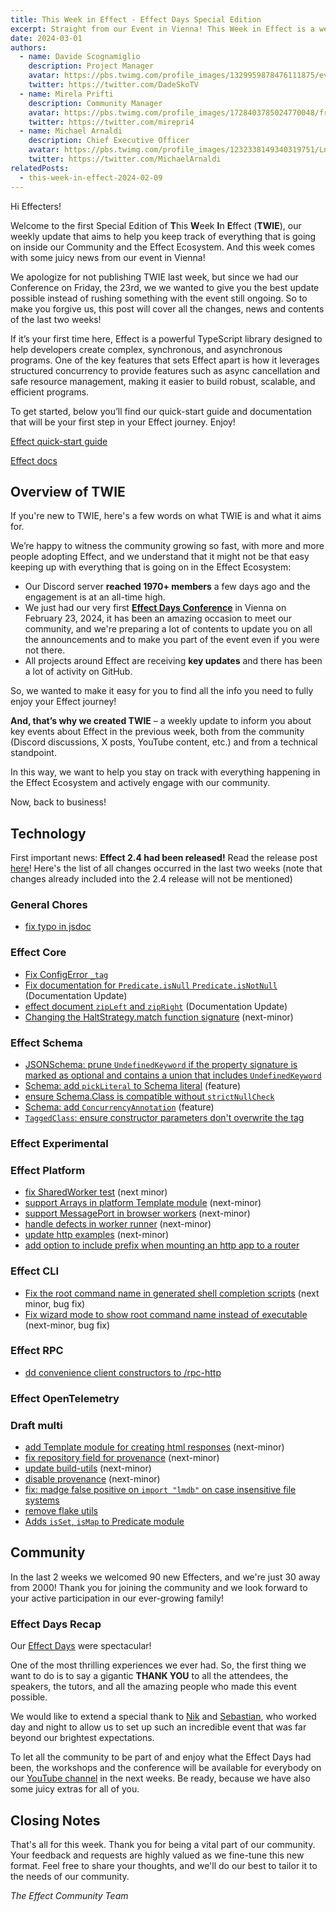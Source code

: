 ```yaml
---
title: This Week in Effect - Effect Days Special Edition
excerpt: Straight from our Event in Vienna! This Week in Effect is a weekly blog post that makes a summary of what happened in the Effect Community and Ecosystem to help you keep track of all the news, features and changes!
date: 2024-03-01
authors:
  - name: Davide Scognamiglio
    description: Project Manager
    avatar: https://pbs.twimg.com/profile_images/1329959878476111875/evHG8VX6_400x400.jpg
    twitter: https://twitter.com/DadeSkoTV
  - name: Mirela Prifti
    description: Community Manager
    avatar: https://pbs.twimg.com/profile_images/1728403785024770048/frKphayT_400x400.jpg
    twitter: https://twitter.com/mirepri4
  - name: Michael Arnaldi
    description: Chief Executive Officer
    avatar: https://pbs.twimg.com/profile_images/1232338149340319751/Ln9nNWyk_400x400.jpg
    twitter: https://twitter.com/MichaelArnaldi
relatedPosts:
  - this-week-in-effect-2024-02-09
---
```


Hi Effecters! 

Welcome to the first Special Edition of **T**his **W**eek **I**n **E**ffect (**TWIE**), our weekly update that aims to help you keep track of everything that is going on inside our Community and the Effect Ecosystem. And this week comes with some juicy news from our event in Vienna! 

We apologize for not publishing TWIE last week, but since we had our Conference on Friday, the 23rd, we we wanted to give you the best update possible instead of rushing something with the event still ongoing. So to make you forgive us, this post will cover all the changes, news and contents of the last two weeks!

If it’s your first time here, Effect is a powerful TypeScript library designed to help developers create complex, synchronous, and asynchronous programs. One of the key features that sets Effect apart is how it leverages structured concurrency to provide features such as async cancellation and safe resource management, making it easier to build robust, scalable, and efficient programs.

To get started, below you’ll find our quick-start guide and documentation that will be your first step in your Effect journey. Enjoy!

[Effect quick-start guide](/docs/quickstart)

[Effect docs](/docs/introduction)

## Overview of TWIE

If you're new to TWIE, here's a few words on what TWIE is and what it aims for.

We’re happy to witness the community growing so fast, with more and more people adopting Effect, and we understand that it might not be that easy keeping up with everything that is going on in the Effect Ecosystem:

- Our Discord server **reached 1970+ members** a few days ago and the engagement is at an all-time high.
- We just had our very first **[Effect Days Conference](/events/effect-days)** in Vienna on February 23, 2024, it has been an amazing occasion to meet our community, and we're preparing a lot of contents to update you on all the announcements and to make you part of the event even if you were not there.
- All projects around Effect are receiving **key updates** and there has been a lot of activity on GitHub.

So, we wanted to make it easy for you to find all the info you need to fully enjoy your Effect journey!

**And, that’s why we created TWIE** – a weekly update to inform you about key events about Effect in the previous week, both from the community (Discord discussions, X posts, YouTube content, etc.) and from a technical standpoint.

In this way, we want to help you stay on track with everything happening in the Effect Ecosystem and actively engage with our community.

Now, back to business!

## Technology

First important news: **Effect 2.4 had been released!** Read the release post [here](https://effect.website/blog/release-2.4)!
Here's the list of all changes occurred in the last two weeks (note that changes already included into the 2.4 release will not be mentioned)

### General Chores
+ [fix typo in jsdoc](https://github.com/Effect-TS/effect/pull/2226)


### Effect Core
+ [Fix ConfigError `_tag`](https://github.com/Effect-TS/effect/pull/2206)
+ [Fix documentation for `Predicate.isNull` `Predicate.isNotNull`](https://github.com/Effect-TS/effect/pull/2219) (Documentation Update)
+ [effect document `zipLeft` and `zipRight`](https://github.com/Effect-TS/effect/pull/2223) (Documentation Update)
+ [Changing the HaltStrategy.match function signature](https://github.com/Effect-TS/effect/pull/2202) (next-minor)


### Effect Schema
+ [JSONSchema: prune `UndefinedKeyword` if the property signature is marked as optional and contains a union that includes `UndefinedKeyword`](https://github.com/Effect-TS/effect/pull/2217)
+ [Schema: add `pickLiteral` to Schema literal](https://github.com/Effect-TS/effect/pull/2209) (feature)
+ [ensure Schema.Class is compatible without `strictNullCheck`](https://github.com/Effect-TS/effect/pull/2221)
+ [Schema: add `ConcurrencyAnnotation`](https://github.com/Effect-TS/effect/pull/2227) (feature)
+ [`TaggedClass`: ensure constructor parameters don't overwrite the tag](https://github.com/Effect-TS/effect/pull/2222)



### Effect Experimental


### Effect Platform
+ [fix SharedWorker test](https://github.com/Effect-TS/effect/pull/2176) (next minor)
+ [support Arrays in platform Template module](https://github.com/Effect-TS/effect/pull/2177) (next-minor)
+ [support MessagePort in browser workers](https://github.com/Effect-TS/effect/pull/2188) (next-minor)
+ [handle defects in worker runner](https://github.com/Effect-TS/effect/pull/2196) (next-minor)
+ [update http examples](https://github.com/Effect-TS/effect/pull/2205) (next-minor)
+ [add option to include prefix when mounting an http app to a router](https://github.com/Effect-TS/effect/pull/2231)



### Effect CLI
+ [Fix the root command name in generated shell completion scripts](https://github.com/Effect-TS/effect/pull/2173) (next minor, bug fix)
+ [Fix wizard mode to show root command name instead of executable](https://github.com/Effect-TS/effect/pull/2175) (next-minor, bug fix)

### Effect RPC
+ [dd convenience client constructors to /rpc-http](https://github.com/Effect-TS/effect/pull/2198)



### Effect OpenTelemetry



### Draft multi
+ [add Template module for creating html responses](https://github.com/Effect-TS/effect/pull/2174) (next-minor)
+ [fix repository field for provenance](https://github.com/Effect-TS/effect/pull/2189) (next-minor)
+ [update build-utils](https://github.com/Effect-TS/effect/pull/2190) (next-minor)
+ [disable provenance](https://github.com/Effect-TS/effect/pull/2191) (next-minor)
+ [fix: madge false positive on `import "lmdb"` on case insensitive file systems](https://github.com/Effect-TS/effect/pull/2215)
+ [remove flake utils](https://github.com/Effect-TS/effect/pull/2204)
+ [Adds `isSet`, `isMap` to Predicate module](https://github.com/Effect-TS/effect/pull/2224)

## Community

In the last 2 weeks we welcomed 90 new Effecters, and we're just 30 away from 2000! Thank you for joining the community and we look forward to your active participation in our ever-growing family!

### Effect Days Recap

Our [Effect Days](/events/effect-days) were spectacular! 

One of the most thrilling experiences we ever had. So, the first thing we want to do is to say a gigantic **THANK YOU** to all the attendees, the speakers, the tutors, and all the amazing people who made this event possible.

We would like to extend a special thank to [Nik](https://twitter.com/nikgraf) and [Sebastian](https://twitter.com/thefubhy), who worked day and night to allow us to set up such an incredible event that was far beyond our brightest expectations.

To let all the community to be part of and enjoy what the Effect Days had been, the workshops and the conference will be available for everybody on our [YouTube channel](https://www.youtube.com/@effect-ts) in the next weeks. Be ready, because we have also some juicy extras for all of you.


## Closing Notes

That's all for this week. Thank you for being a vital part of our community. Your feedback and requests are highly valued as we fine-tune this new format. Feel free to share your thoughts, and we'll do our best to tailor it to the needs of our community.

_The Effect Community Team_
